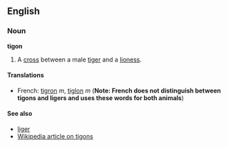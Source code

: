 ==English==
===Noun===
'''tigon'''

#A [[cross]] between a male [[tiger]] and a [[lioness]].

====Translations====
*French: [[tigron]] ''m'', [[tiglon]] ''m'' ('''Note: French does not distinguish between tigons and ligers and uses these words for both animals''')

====See also====
*[[liger]]
*[[en:Tigon|Wikipedia article on tigons]]